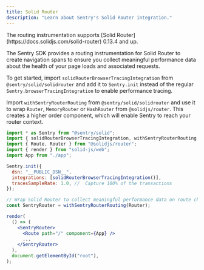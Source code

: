 ```yaml
---
title: Solid Router
description: "Learn about Sentry's Solid Router integration."
---
```


<Note>
  The routing instrumentation supports [Solid Router](https://docs.solidjs.com/solid-router) 0.13.4 and up.
</Note>

The Sentry SDK provides a routing instrumentation for Solid Router to create navigation spans to ensure
you collect meaningful performance data about the health of your page loads and associated requests.

To get started, import `solidRouterBrowserTracingIntegration` from `@sentry/solid/solidrouter` and add it to `Sentry.init`
instead of the regular `Sentry.browserTracingIntegration` to enable performance tracing.

Import `withSentryRouterRouting` from `@sentry/solid/solidrouter` and use it to wrap `Router`, `MemoryRouter` or `HashRouter` from `@solidjs/router`.
This creates a higher order component, which will enable Sentry to reach your router context.


```jsx
import * as Sentry from "@sentry/solid";
import { solidRouterBrowserTracingIntegration, withSentryRouterRouting } from '@sentry/solid/solidrouter';
import { Route, Router } from "@solidjs/router";
import { render } from "solid-js/web";
import App from "./app";

Sentry.init({
  dsn: "__PUBLIC_DSN__",
  integrations: [solidRouterBrowserTracingIntegration()],
  tracesSampleRate: 1.0, //  Capture 100% of the transactions
});

// Wrap Solid Router to collect meaningful performance data on route changes
const SentryRouter = withSentryRouterRouting(Router);

render(
  () => (
    <SentryRouter>
      <Route path="/" component={App} />
      ...
    </SentryRouter>
  ),
  document.getElementById("root"),
);
```
